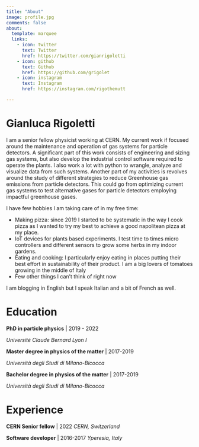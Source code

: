 ```yaml
---
title: "About"
image: profile.jpg
comments: false
about:
  template: marquee
  links:
    - icon: twitter
      text: Twitter
      href: https://twitter.com/gianrigoletti
    - icon: github
      text: Github
      href: https://github.com/grigolet
    - icon: instagram
      text: Instagram
      href: https://instagram.com/rigothemutt

---
```


# Gianluca Rigoletti

I am a senior fellow physicist working at CERN. My current work if focused around the maintenance and operation of gas systems for particle detectors. A significant part of this work consists of engineering and sizing gas systems, but also develop the industrial control software
required to operate the plants. I also work a lot with python to wrangle, analyze and visualize data from such systems.
Another part of my activities is revolves around the study of different strategies to reduce Greenhouse gas emissions from particle
detectors. This could go from optimizing current gas systems to test alternative gases for particle detectors employing impactful greenhouse gases.

I have few hobbies I am taking care of in my free time:

- Making pizza: since 2019 I started to be systematic in the way I cook pizza as I wanted to try my best to achieve a good napolitean pizza at my place.
- IoT devices for plants based experiments. I test time to times micro controllers and different sensors to grow some herbs in my indoor gardens.
- Eating and cooking: I particularly enjoy eating in places putting their best effort in sustainability of their product. I am a big lovers of tomatoes growing in the middle of Italy
- Few other things I can't think of right now


I am blogging in English but I speak Italian and a bit of French as well.

# Education

**PhD in particle physics** | 2019 - 2022

_Université Claude Bernard Lyon I_

**Master degree in physics of the matter** | 2017-2019

_Università degli Studi di Milano-Bicocca_

**Bachelor degree in physics of the matter** | 2017-2019

_Università degli Studi di Milano-Bicocca_


# Experience

**CERN Senior fellow** | 2022
_CERN, Switzerland_

**Software developer** | 2016-2017
_Yperesia, Italy_